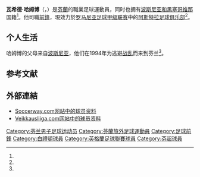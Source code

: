 {{Infobox football biography
| name = 瓦希德·哈姆博
| fullname =
| image = Vahid Hambo.jpg
| height = {{height|m=1.93}}<ref name="soccerway"/>
| birth_date  = {{Birth date and age|df=yes|1995|2|3}}
| birth_place = [[芬蘭|芬蘭]][[赫爾辛基|赫爾辛基]]
| position = [[前鋒|前鋒]]
| currentclub = [[白禮頓足球會|白禮頓]]
| clubnumber  =
| youthyears1= 2007–2012| youthclubs1= [[HJK赫爾辛基|HJK赫爾辛基]]
| youthyears2= 2012–2014 | youthclubs2= [[森多利亞足球會|森多利亞]]
| years1 = 2014  | clubs1 = [[伊韋斯足球會|伊韋斯]]                                      | caps1 = 5 | goals1 = 1
| years2 = 2015  | clubs2 = [[圖爾庫國際足球俱樂部|圖爾庫]]                          | caps2 = 6 | goals2 = 4
| years3 = 2015– | clubs3 = [[白禮頓足球會|白禮頓]]  | caps3 = 0 | goals3 = 0
| nationalyears1 = 2015– | nationalcaps1 = 2 | nationalgoals1 = 3 | nationalteam1 = [[芬蘭21歲以下國家足球隊|芬蘭U21]]
| pcupdate = 14:43, 22 July 2015 (UTC)
| ntupdate = 14:43, 22 July 2015 (UTC)
}}

'''瓦希德·哈姆博'''（{{lang-bs|Vahid Hambo}}，{{bd|1995年|2月3日|}}）是[[芬蘭|芬蘭]]的職業足球運動員，同时也拥有[[波斯尼亚和黑塞哥维那|波斯尼亚和黑塞哥维那]]国籍<ref name="il_bosnia"/>。他司職[[前鋒|前鋒]]，現效力於[[罗马尼亚足球甲级联赛|罗马尼亚足球甲级联赛]]中的[[阿斯特拉足球俱乐部|阿斯特拉足球俱乐部]]<ref name="soccerway"/>。

== 个人生活 ==
哈姆博的父母来自[[波斯尼亚地区|波斯尼亚]]，他们在1994年为逃避[[波士尼亞戰爭|战乱]]而来到芬兰<ref name="il_bosnia"/>。

== 参考文献 ==
{{Reflist|30em|refs=
<ref name="soccerway">{{cite web | url = https://nr.soccerway.com/players/vahid-hambo/214138/ | title = V. HAMBO | language = en | publisher = Soccerway | accessdate = 2019-03-06 | archive-date = 2020-10-14 | archive-url = https://web.archive.org/web/20201014221930/https://nr.soccerway.com/players/vahid-hambo/214138/ | dead-url = no }}</ref>

<ref name="il_bosnia">{{cite web | url = https://www.iltalehti.fi/jalkapallo/a/2015021119174288 | title = Kahden passin kärki Hambo: "Toivoisin, että joskus saisin pelata Serie A:ssa" | author = Laitinen, Ilkka | language = fi | publisher = Iltalehti | date = 2015-02-11 | accessdate = 2019-03-06 | archive-date = 2019-03-07 | archive-url = https://web.archive.org/web/20190307054325/https://www.iltalehti.fi/jalkapallo/a/2015021119174288 | dead-url = no }}</ref>
}}

==外部連結==
* [https://nr.soccerway.com/players/vahid-hambo/214138/ Soccerway.com网站中的球员资料] {{Wayback|url=https://nr.soccerway.com/players/vahid-hambo/214138/ |date=20201014221930 }} {{en}}
* [http://www.veikkausliiga.com/pelaajat/59769/hambo-vahid Veikkausliiga.com网站中的球员资料] {{Wayback|url=http://www.veikkausliiga.com/pelaajat/59769/hambo-vahid |date=20210126063827 }} {{fi}}

{{DEFAULTSORT:Hambo, Vahid}}
[[Category:芬兰男子足球运动员|Category:芬兰男子足球运动员]]
[[Category:芬蘭旅外足球運動員|Category:芬蘭旅外足球運動員]]
[[Category:足球前鋒|Category:足球前鋒]]
[[Category:白禮頓球員|Category:白禮頓球員]]
[[Category:英格蘭足球聯賽球員|Category:英格蘭足球聯賽球員]]
[[Category:芬超球員|Category:芬超球員]]